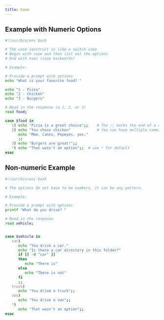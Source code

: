 ```yaml
---
title: Case
---
```


## Example with Numeric Options

```bash
#!/usr/bin/env bash

# The case construct is like a switch case
# Begin with case and then list out the options
# End with esac (case backwards)

# Example: 

# Provide a prompt with options
echo "What is your favorite food? "

echo "1 - Pizza"
echo "2 - Chicken"
echo "3 - Burgers"

# Read in the response (a 1, 2, or 3)
read food;

case $food in 
   1) echo "Pizza is a great choice";;    # The ;; marks the end of a case block
   2) echo "You chose chicken"            # You can have multiple commands per case
      echo "Mmm. Canes, Popeyes, yes."
      ;;
   3) echo "Burgers are great!";;
   *) echo "That wasn't an option";;  # use * for default
esac
```

## Non-numeric Example

```bash
#!/usr/bin/env bash

# The options do not have to be numbers, it can be any pattern.

# Example: 

# Provide a prompt with options
printf "What do you drive? "

# Read in the response
read vehicle;


case $vehicle in 
   car) 
      echo "You drive a car."        
      echo "Is there a car directory in this folder?"
      if [[ -d "car" ]]
      then
         echo "There is"
      else
         echo "There is not"
      fi
      ;;
   truck) 
      echo "You drive a truck";;
   van) 
      echo "You drive a van";;
   *) 
      echo "That wasn't an option";;
esac
```
